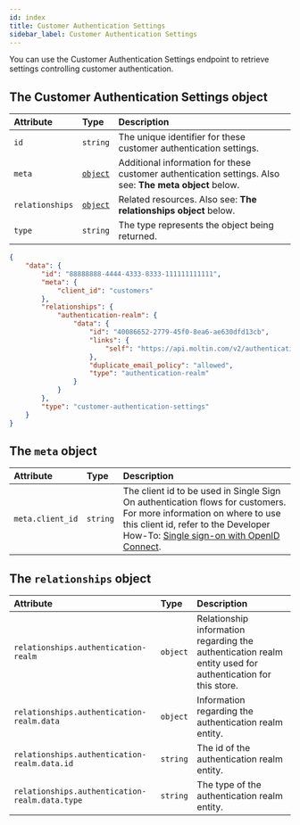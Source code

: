 ```yaml
---
id: index
title: Customer Authentication Settings
sidebar_label: Customer Authentication Settings
---
```


You can use the Customer Authentication Settings endpoint to retrieve settings controlling customer authentication.

## The Customer Authentication Settings object

<!--DOCUSAURUS_CODE_TABS-->

<!--Attributes-->

| Attribute | Type | Description |
| :--- | :--- | :--- |
| `id` | `string` | The unique identifier for these customer authentication settings. |
| `meta` | [`object`](#the-meta-object) | Additional information for these customer authentication settings. Also see: **The meta object** below. |
| `relationships` | [`object`](#the-relationships-object) | Related resources. Also see: **The relationships object** below. |
| `type` | `string` | The type represents the object being returned. |

<!--Sample Response-->

```json
{
    "data": {
        "id": "88888888-4444-4333-8333-111111111111",
        "meta": {
            "client_id": "customers"
        },
        "relationships": {
            "authentication-realm": {
                "data": {
                    "id": "40086652-2779-45f0-8ea6-ae630dfd13cb",
                    "links": {
                        "self": "https://api.moltin.com/v2/authentication-realms/40086652-2779-45f0-8ea6-ae630dfd13cb"
                    },
                    "duplicate_email_policy": "allowed",
                    "type": "authentication-realm"
                }
            }
        },
        "type": "customer-authentication-settings"
    }
}
```

<!--END_DOCUSAURUS_CODE_TABS-->

## The `meta` object

| Attribute | Type | Description |
| :--- | :--- | :--- |
| `meta.client_id` | `string` | The client id to be used in Single Sign On authentication flows for customers. For more information on where to use this client id, refer to the Developer How-To: [Single sign-on with OpenID Connect](../../../../developer/how-to/get-single-sign-on-customer-token.md). |

## The `relationships` object

| Attribute | Type | Description |
| :--- | :--- | :--- |
| `relationships.authentication-realm` | `object` | Relationship information regarding the authentication realm entity used for authentication for this store. |
| `relationships.authentication-realm.data` | `object` | Information regarding the authentication realm entity. |
| `relationships.authentication-realm.data.id` | `string` | The id of the authentication realm entity. |
| `relationships.authentication-realm.data.type` | `string` | The type of the authentication realm entity. |
